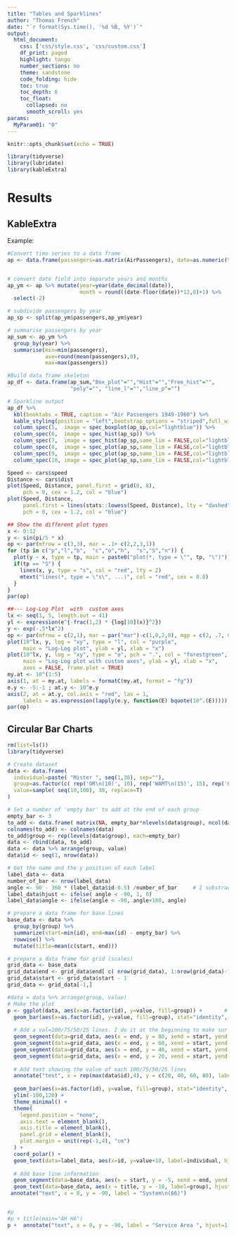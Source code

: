 ```yaml
---
title: "Tables and Sparklines"
author: "Thomas French"
date: "`r format(Sys.time(), '%d %B, %Y')`"
output: 
  html_document:
    css: ['css/style.css', 'css/custom.css']
    df_print: paged
    highlight: tango
    number_sections: no
    theme: sandstone
    code_folding: hide
    toc: true
    toc_depth: 6
    toc_float:
      collapsed: no
      smooth_scroll: yes
params:
  MyParam01: "0"    
---
```


```r
knitr::opts_chunk$set(echo = TRUE)

```

```r
library(tidyverse)
library(lubridate)
library(kableExtra)
```

# Results {.tabset}

## KableExtra 

Example:

```r



#Convert time series to a data frame
ap <- data.frame(passengers=as.matrix(AirPassengers), date=as.numeric(time(AirPassengers)))


# convert date field into separate years and months
ap_ym <- ap %>% mutate(year=year(date_decimal(date)),
                       month = round((date-floor(date))*12,0)+1) %>% 
  select(-2)

# subdivide passengers by year
ap_sp <- split(ap_ym$passengers,ap_ym$year)

# summarise passengers by year
ap_sum <- ap_ym %>% 
  group_by(year) %>% 
  summarise(min=min(passengers),
            ave=round(mean(passengers),0),
            max=max(passengers))

#Build data frame skeleton
ap_df <- data.frame(ap_sum,"Box_plot"="","Hist"="","Free_hist"="",
                    "poly"="", "line_l"="","line_p"="")

# Sparkline output
ap_df %>%
  kbl(booktabs = TRUE, caption = "Air Passengers 1949-1960") %>%
  kable_styling(position = "left",bootstrap_options = "striped",full_width = FALSE) %>% 
  column_spec(5,  image = spec_boxplot(ap_sp,col="lightblue")) %>% 
  column_spec(6,  image = spec_hist(ap_sp)) %>% 
  column_spec(7,  image = spec_hist(ap_sp,same_lim = FALSE,col="lightblue")) %>%  
  column_spec(8,  image = spec_plot(ap_sp,same_lim = FALSE,col="lightblue",polymin =ap_df$ave)) %>% 
  column_spec(9,  image = spec_plot(ap_sp,same_lim = FALSE,col="lightblue",type="l")) %>% 
  column_spec(10, image = spec_plot(ap_sp,same_lim = FALSE,col="lightblue",type ="p"))


```

```r

Speed <- cars$speed
Distance <- cars$dist
plot(Speed, Distance, panel.first = grid(8, 8),
     pch = 0, cex = 1.2, col = "blue")
plot(Speed, Distance,
     panel.first = lines(stats::lowess(Speed, Distance), lty = "dashed"),
     pch = 0, cex = 1.2, col = "blue")

## Show the different plot types
x <- 0:12
y <- sin(pi/5 * x)
op <- par(mfrow = c(3,3), mar = .1+ c(2,2,3,1))
for (tp in c("p","l","b",  "c","o","h",  "s","S","n")) {
  plot(y ~ x, type = tp, main = paste0("plot(*, type = \"", tp, "\")"))
  if(tp == "S") {
    lines(x, y, type = "s", col = "red", lty = 2)
    mtext("lines(*, type = \"s\", ...)", col = "red", cex = 0.8)
  }
}
par(op)

```

```r
##--- Log-Log Plot  with  custom axes
lx <- seq(1, 5, length.out = 41)
yl <- expression(e^{-frac(1,2) * {log[10](x)}^2})
y <- exp(-.5*lx^2)
op <- par(mfrow = c(2,1), mar = par("mar")-c(1,0,2,0), mgp = c(2, .7, 0))
plot(10^lx, y, log = "xy", type = "l", col = "purple",
     main = "Log-Log plot", ylab = yl, xlab = "x")
plot(10^lx, y, log = "xy", type = "o", pch = ".", col = "forestgreen",
     main = "Log-Log plot with custom axes", ylab = yl, xlab = "x",
     axes = FALSE, frame.plot = TRUE)
my.at <- 10^(1:5)
axis(1, at = my.at, labels = formatC(my.at, format = "fg"))
e.y <- -5:-1 ; at.y <- 10^e.y
axis(2, at = at.y, col.axis = "red", las = 1,
     labels = as.expression(lapply(e.y, function(E) bquote(10^.(E)))))
par(op)
```



## Circular Bar Charts
```r
rm(list=ls())
library(tidyverse)

# Create dataset
data <- data.frame(
  individual=paste( "Mister ", seq(1,38), sep=""),
  group=as.factor(c( rep('OR\n(10)', 10), rep('WAMT\n(15)', 15), rep('CA\n(9)', 9), rep('Alaska\n(4)', 4))) ,
  value=sample( seq(10,100), 38, replace=T)
)

# Set a number of 'empty bar' to add at the end of each group
empty_bar <- 3
to_add <- data.frame( matrix(NA, empty_bar*nlevels(data$group), ncol(data)) )
colnames(to_add) <- colnames(data)
to_add$group <- rep(levels(data$group), each=empty_bar)
data <- rbind(data, to_add)
data <- data %>% arrange(group, value)
data$id <- seq(1, nrow(data))

# Get the name and the y position of each label
label_data <- data
number_of_bar <- nrow(label_data)
angle <- 90 - 360 * (label_data$id-0.5) /number_of_bar     # I substract 0.5 because the letter must have the angle of the center of the bars. Not extreme right(1) or extreme left (0)
label_data$hjust <- ifelse( angle < -90, 1, 0)
label_data$angle <- ifelse(angle < -90, angle+180, angle)

# prepare a data frame for base lines
base_data <- data %>% 
  group_by(group) %>% 
  summarize(start=min(id), end=max(id) - empty_bar) %>% 
  rowwise() %>% 
  mutate(title=mean(c(start, end)))

# prepare a data frame for grid (scales)
grid_data <- base_data
grid_data$end <- grid_data$end[ c( nrow(grid_data), 1:nrow(grid_data)-1)] + 1
grid_data$start <- grid_data$start - 1
grid_data <- grid_data[-1,]

#data = data %>% arrange(group, value)
# Make the plot
p <- ggplot(data, aes(x=as.factor(id), y=value, fill=group)) +       # Note that id is a factor. If x is numeric, there is some space between the first bar
  geom_bar(aes(x=as.factor(id), y=value, fill=group), stat="identity", alpha=0.5) +
  
  # Add a val=100/75/50/25 lines. I do it at the beginning to make sur barplots are OVER it.
  geom_segment(data=grid_data, aes(x = end, y = 80, xend = start, yend = 80), colour = "grey", alpha=1, size=0.3 , inherit.aes = FALSE ) +
  geom_segment(data=grid_data, aes(x = end, y = 60, xend = start, yend = 60), colour = "grey", alpha=1, size=0.3 , inherit.aes = FALSE ) +
  geom_segment(data=grid_data, aes(x = end, y = 40, xend = start, yend = 40), colour = "grey", alpha=1, size=0.3 , inherit.aes = FALSE ) +
  geom_segment(data=grid_data, aes(x = end, y = 20, xend = start, yend = 20), colour = "grey", alpha=1, size=0.3 , inherit.aes = FALSE ) +
  
  # Add text showing the value of each 100/75/50/25 lines
  annotate("text", x = rep(max(data$id),4), y = c(20, 40, 60, 80), label = c("20", "40", "60", "80") , color="grey", size=3 , angle=0, fontface="bold", hjust=1) +
  
  geom_bar(aes(x=as.factor(id), y=value, fill=group), stat="identity", alpha=0.5) +
  ylim(-100,120) +
  theme_minimal() +
  theme(
    legend.position = "none",
    axis.text = element_blank(),
    axis.title = element_blank(),
    panel.grid = element_blank(),
    plot.margin = unit(rep(-1,4), "cm") 
  ) +
  coord_polar() + 
  geom_text(data=label_data, aes(x=id, y=value+10, label=individual, hjust=hjust), color="black", fontface="bold",alpha=0.6, size=2.5, angle= label_data$angle, inherit.aes = FALSE ) +
  
  # Add base line information
  geom_segment(data=base_data, aes(x = start, y = -5, xend = end, yend = -5), colour = "black", alpha=0.8, size=0.6 , inherit.aes = FALSE )  +
  geom_text(data=base_data, aes(x = title, y = -18, label=group), hjust=c(1,1,0,0), colour = "black", alpha=0.8, size=3, fontface="bold", inherit.aes = FALSE) +
 annotate("text", x = 0, y = -90, label = "System\n(66)")


#p
#p + title(main="AH HA")
p +  annotate("text", x = 0, y = -90, label = "Service Area ", hjust=1, vjust=-15)
```